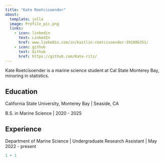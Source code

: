 ```yaml
---
title: "Kate Roetcisoender"
about:
  template: jolla
  image: Profile_pic.png
  links:
    - icon: linkedin
      text: LinkedIn
      href: www.linkedin.com/in/kaitlin-roetcisoender-391086351/
    - icon: github
      text: Github
      href: https://github.com/Kate-ritz/
---
```


Kate Roetcisoender is a marine science student at Cal State Monterey Bay, minoring in statistics.

## Education

California State University, Monterey Bay \| Seaside, CA

B.S. in Marine Science \| 2020 - 2025

## Experience

Department of Marine Science \| Undergraduate Research Assistant \| May 2022 - present

```r
1 + 1
```

